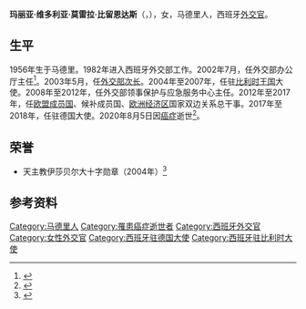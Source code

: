 {{西班牙语姓名|莫雷拉|比留恩达斯}}
{{Infobox officeholder
| 姓名     = 玛丽亚·维多利亚·莫雷拉
| 性别     = 女
| 原名     = {{lang|es|María Victoria Morera}}
| 职务     = 西班牙王国驻[[德意志联邦共和国|德意志联邦共和国]]大使
| 前任     = [[胡安·巴勃罗·加西亚-贝尔多伊|胡安·巴勃罗·加西亚-贝尔多伊]]
| 继任     = [[里卡多·马丁内斯·巴斯克斯|里卡多·马丁内斯·巴斯克斯]]
| 就任日期 = 2017年1月26日
| 卸任日期 = 2018年10月31日
| 职务1    = 西班牙王国驻[[比利时王国|比利时王国]]大使
| 前任1    = [[弗朗西斯科·费尔南德斯·法夫雷加斯|弗朗西斯科·费尔南德斯·法夫雷加斯]]
| 继任1    = [[卡洛斯·戈麦斯-穆希卡·桑斯|卡洛斯·戈麦斯-穆希卡·桑斯]]
| 就任日期1= 2004年9月18日
| 卸任日期1= 2007年10月30日
| 职务2    = [[西班牙外交部|西班牙外交部]][[次长|次长]]
| 就任日期2= 2003年5月30日
| 卸任日期2= 2004年4月19日
| 出生日期 = 1956年5月25日
| 出生地点 = {{flag|Spain|1945}}[[马德里|马德里]]
| 逝世日期 = {{Dda|2020|8|5|1956|5|25}}
| 逝世地点 = {{ESP}}[[马德里|马德里]]
| 母校     = 
| 学历     = 
| 职业     = [[外交官|外交官]]
| 政党     = 
| 配偶     = 
}}
'''玛丽亚·维多利亚·莫雷拉·比留恩达斯'''（{{lang-es|María Victoria Morera Villuendas}}，{{bd|1956年|5月25日|2020年|8月5日|catIdx=Morera}}），女，马德里人，西班牙[[外交官|外交官]]。
==生平==
1956年生于马德里。1982年进入西班牙外交部工作。2002年7月，任外交部办公厅主任<ref>{{cite journal |title=Real Decreto 720/2002, de 19 de julio, por el que se nombra Directora del Gabinete de la Ministra de Asuntos Exteriores a doña María Victoria Morera Villuendas |journal=Boletín Oficial del Estado |date=2002-07-20 |issue=173 |page=26884|url=https://www.boe.es/buscar/doc.php?id=BOE-A-2002-14603}}</ref>。2003年5月，任[[西班牙外交部|外交部]][[次长|次长]]。2004年至2007年，任驻[[比利时王国|比利时王国]]大使。2008年至2012年，任外交部领事保护与应急服务中心主任。2012年至2017年，任[[欧盟成员国|欧盟成员国]]、候补成员国、[[欧洲经济区|欧洲经济区]]国家双边关系总干事。2017年至2018年，任驻德国大使。2020年8月5日因[[癌症|癌症]]逝世<ref>{{cite web |author1=Luis Ayllón |title=Fallece Matoya Morera, primera mujer que fue subsecretaria de Asuntos Exterioresi |url=https://thediplomatinspain.com/2020/08/fallece-matoya-morera-primera-mujer-que-fue-subsecretaria-de-asuntos-exteriores/ |publisher=The Diplomat |language=es |date=2020-08-07 |access-date=2020-08-16 |archive-date=2020-09-19 |archive-url=https://web.archive.org/web/20200919033055/https://thediplomatinspain.com/2020/08/fallece-matoya-morera-primera-mujer-que-fue-subsecretaria-de-asuntos-exteriores/ |dead-url=no }}</ref>。
==荣誉==
*天主教伊莎贝尔大十字勋章（2004年）<ref>{{cite journal |title=Real Decreto 1164/2004, de 7 de mayo, por el que se concede la Gran Cruz de la Orden de Isabel la Católica a doña María Victoria Morera Villuendas |journal=[[Boletín_Oficial_del_Estado|Boletín Oficial del Estado]] |date=2004-05-24 |issue=125 |page=19367 |url=https://www.boe.es/buscar/doc.php?id=BOE-A-2004-9675}}</ref>
==参考资料==
{{Reflist}}
{{Authority control}}
{{DEFAULTSORT:Morera, Maria Victoria}}
[[Category:马德里人|Category:马德里人]]
[[Category:罹患癌症逝世者|Category:罹患癌症逝世者]]
[[Category:西班牙外交官|Category:西班牙外交官]]
[[Category:女性外交官|Category:女性外交官]]
[[Category:西班牙驻德国大使|Category:西班牙驻德国大使]]
[[Category:西班牙驻比利时大使|Category:西班牙驻比利时大使]]